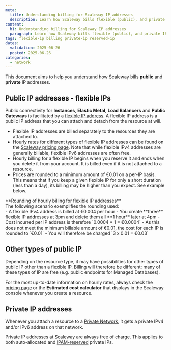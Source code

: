 ```yaml
---
meta:
  title: Understanding billing for Scaleway IP addresses
  description: Learn how Scaleway bills flexible (public), and private IP addresses. Get help to understand your bill, with common questions answered.
content:
  h1: Understanding billing for Scaleway IP addresses
  paragraph: Learn how Scaleway bills flexible (public), and private IP addresses. Get help to understand your bill, with common questions answered.
tags: flexible-ip billing private-ip reserved-ip
dates:
  validation: 2025-06-26
  posted: 2025-06-26
categories:
  - network
---
```


This document aims to help you understand how Scaleway bills **public** and **private** IP addresses.

## Public IP addresses - flexible IPs

Public connectivity for **Instances**, **Elastic Metal**, **Load Balancers** and **Public Gateways** is facilitated by a [flexible IP address](/ipam/reference-content/public-connectivity-best-practices/#flexible-ip-addresses-definition). A flexible IP address is a public IP address that you can attach and detach from the resource at will.

- Flexible IP addresses are billed separately to the resources they are attached to.
- Hourly rates for different types of flexible IP addresses can be found on the [Scaleway pricing page](https://www.scaleway.com/en/pricing/network/#additional-ip). Note that while flexible IPv4 addresses are generally billable, flexible IPv6 addresses are often free.
- Hourly billing for a flexible IP begins when you reserve it and ends when you delete it from your account. It is billed even if it is not attached to a resource.
- Prices are rounded to a minimum amount of €0.01 on a per-IP basis. This means that if you keep a given flexible IP for only a short duration (less than a day), its billing may be higher than you expect. See example below.

<Message type="tip">
**Rounding of hourly billing for flexible IP addresses**
<br />
The following scenario exemplifies the rounding used:
<br />
- A flexible IPv4 address is billed at €0.004 per hour
- You create **three** flexible IP addresses at 3pm and delete them all **1 hour** later at 4pm
- Cost incurred per IP address is therefore `0.0004 * 1 = €0.0004`
- As this does not meet the minimum billable amount of €0.01, the cost for each IP is rounded to `€0.01`
- You will therefore be charged `3 x 0.01 = €0.03`
</Message>

## Other types of public IP

Depending on the resource type, it may have possibilities for other types of public IP other than a flexible IP. Billing will therefore be different: many of these types of IP are free (e.g. public endpoints for Managed Databases).

For the most up-to-date information on hourly rates, always check the [pricing page](https://www.scaleway.com/en/pricing/) or the **Estimated cost calculator** that displays in the Scaleway console whenever you create a resource.

## Private IP addresses

Whenever you attach a resource to a [Private Network](/vpc/how-to/attach-resources-to-pn/), it gets a private IPv4 and/or IPv6 address on that network.

Private IP addresses at Scaleway are always free of charge. This applies to both auto-allocated and [IPAM-reserved](/ipam/how-to/reserve-ip/) private IPs.

